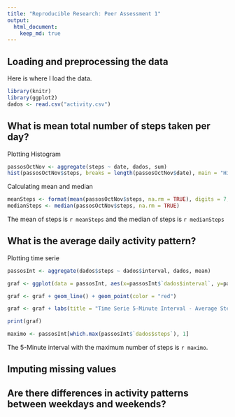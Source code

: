 ```yaml
---
title: "Reproducible Research: Peer Assessment 1"
output: 
  html_document:
    keep_md: true
---
```


## Loading and preprocessing the data
Here is where I load the data.
```r
library(knitr)
library(ggplot2)
dados <- read.csv("activity.csv")
```

## What is mean total number of steps taken per day?
Plotting Histogram  
```r
passosOctNov <- aggregate(steps ~ date, dados, sum)
hist(passosOctNov$steps, breaks = length(passosOctNov$date), main = "Histogrma de Passos por Dia", xlab = "Passos", ylab = "Frequencia")
```

Calculating mean and median
```r
meanSteps <- format(mean(passosOctNov$steps, na.rm = TRUE), digits = 7, nsmall = 2)
medianSteps <- median(passosOctNov$steps, na.rm = TRUE)
```
The mean of steps is `r meanSteps` and the median of steps is `r medianSteps` 


## What is the average daily activity pattern?
Plotting time serie
```r
passosInt <- aggregate(dados$steps ~ dados$interval, dados, mean)

graf <- ggplot(data = passosInt, aes(x=passosInt$`dados$interval`, y=passosInt$`dados$steps`))

graf <- graf + geom_line() + geom_point(color = "red")

graf <- graf + labs(title = "Time Serie 5-Minute Interval - Average Steps", x = "Interval" , y = "Average Steps")

print(graf)
```

```r
maximo <- passosInt[which.max(passosInt$`dados$steps`), 1]
```

The 5-Minute interval with the maximum number of steps is `r maximo `.


## Imputing missing values



## Are there differences in activity patterns between weekdays and weekends?
